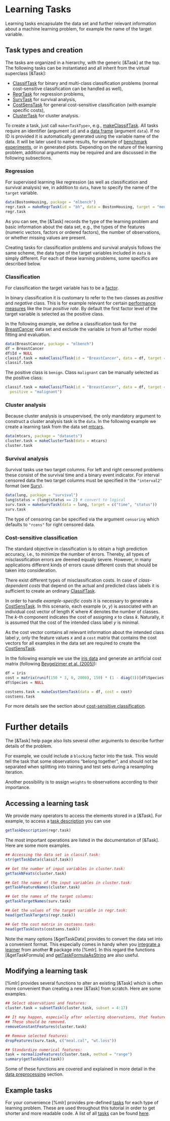 # Learning Tasks
Learning tasks encapsulate the data set and further relevant information about a machine
learning problem, for example the name of the target variable.


## Task types and creation
The tasks are organized in a hierarchy, with the generic [&Task] at the top.
The following tasks can be instantiated and all inherit from the virtual superclass [&Task]:

* [ClassifTask](&Task) for binary and multi-class classification problems
  (normal cost-sensitive classification can be handled as well),
* [RegrTask](&Task) for regression problems,
* [SurvTask](&Task) for survival analysis,
* [CostSensTask](&Task) for general cost-sensitive classification
  (with example specific costs),
* [ClusterTask](&Task) for cluster analysis.

To create a task, just call ``make<TaskType>``, e.g., [makeClassifTask](&Task).
All tasks require an identifier (argument ``id``) and a [data frame](&base::data.frame) (argument ``data``).
If no ID is provided it is automatically generated using the variable name of the data.
It will be later used to name results, for example of
[benchmark experiments](benchmark_experiments.md), or in generated plots.
Depending on the nature of the learning problem, additional arguments may be required and
are discussed in the following subsections.


### Regression
For supervised learning like regression (as well as classification and
survival analysis) we, in addition to ``data``, have to specify the name of the ``target``
variable.

```r
data(BostonHousing, package = "mlbench")
regr.task = makeRegrTask(id = "bh", data = BostonHousing, target = "medv")
regr.task
```

As you can see, the [&Task] records the type of the learning problem and basic information about
the data set, e.g., the types of the features (numeric vectors, factors or ordered factors),
the number of observations, or whether missing values are present.

Creating tasks for classification problems and survival analysis follows the same scheme,
the data type of the target variables included in ``data`` is simply different.
For each of these learning problems, some specifics are described below.


### Classification
For classification the target variable has to be a [factor](&base::factor).

In binary classification it is customary to refer to the two classes as *positive* and
*negative* class.
This is for example relevant for certain [performance measures](performance.md)
like the *true positive rate*.
By default the first factor level of the target variable is selected as the positive class.

In the following example, we define a classification task for the
[BreastCancer](&mlbench::BreastCancer) data set and exclude the variable ``Id`` from all further
model fitting and evaluation.

```r
data(BreastCancer, package = "mlbench")
df = BreastCancer
df$Id = NULL
classif.task = makeClassifTask(id = "BreastCancer", data = df, target = "Class")
classif.task
```

The positive class is ``benign``.
Class ``malignant`` can be manually selected as the positive class:

```r
classif.task = makeClassifTask(id = "BreastCancer", data = df, target = "Class",
  positive = "malignant")
```

### Cluster analysis
Because cluster analysis is unsupervised, the only mandatory argument to construct a cluster analysis task is the ``data``.
In the following example we create a learning task from the data set [mtcars](&datasets::mtcars).

```r
data(mtcars, package = "datasets")
cluster.task = makeClusterTask(data = mtcars)
cluster.task
```

### Survival analysis
Survival tasks use two target columns.
For left and right censored problems these consist of the survival time and a binary event indicator.
For interval censored data the two target columns must be specified in the ``"interval2"`` format (see [Surv](&survival::Surv)).

```r
data(lung, package = "survival")
lung$status = (lung$status == 2) # convert to logical
surv.task = makeSurvTask(data = lung, target = c("time", "status"))
surv.task
```

The type of censoring can be specified via the argument ``censoring`` which defaults to
``"rcens"`` for right censored data.


### Cost-sensitive classification
The standard objective in classification is to obtain a high prediction accuracy, i.e., to
minimize the number of errors. Thereby, all types of misclassification errors are deemed
equally severe. However, in many applications different kinds of errors cause different costs
that should be taken into consideration.

There exist different types of misclassification costs.
In case of *class-dependent costs* that depend on the actual and predicted class labels it
is sufficient to create an ordinary [ClassifTask](&Task).

In order to handle *example-specific costs* it is necessary to generate a [CostSensTask](&Task).
In this scenario, each example (*x*, *y*) is associated with an individual cost vector of length
*K* where *K* denotes the number of classes. The *k*-th component indicates the cost of assigning
*x* to class *k*. Naturally, it is assumed that the cost of the intended class label *y* is
minimal.

As the cost vector contains all relevant information about the intended class label *y*, only
the feature values *x* and a ``cost`` matrix that contains the cost vectors for all examples in the data
set are required to create the [CostSensTask](&Task).

In the following example we use the [iris data](&datasets::iris) and generate an artificial cost matrix
(following [Beygelzimer et al. (2005)](http://dx.doi.org/10.1145/1102351.1102358)):

```r
df = iris
cost = matrix(runif(150 * 3, 0, 2000), 150) * (1 - diag(3))[df$Species,]
df$Species = NULL

costsens.task = makeCostSensTask(data = df, cost = cost)
costsens.task
```

For more details see the section about [cost-sensitive classification](cost_sensitive_classif.md).


# Further details
The [&Task] help page also lists several other arguments to describe further details of the
problem.

For example, we could include a ``blocking`` factor into the task.
This would tell the task that some observations "belong together", and should
not be separated when splitting into training and test sets during a resampling iteration.

Another possibility is to assign ``weights`` to observations according to their importance.


## Accessing a learning task
We provide many operators to access the elements stored in a [&Task].
For example, to access a [task description](&TaskDesc) you can use

```r
getTaskDescription(regr.task)
```

The most important operations are listed in the documentation of [&Task].
Here are some more examples.

```r
## Accessing the data set in classif.task:
str(getTaskData(classif.task))

## Get the number of input variables in cluster.task:
getTaskNFeats(cluster.task)

## Get the names of the input variables in cluster.task:
getTaskFeatureNames(cluster.task)

## Get the names of the target columns:
getTaskTargetNames(surv.task)

## Get the values of the target variable in regr.task:
head(getTaskTargets(regr.task))

## Get the cost matrix in costsens.task:
head(getTaskCosts(costsens.task))
```

Note the many options [&getTaskData] provides to convert the data set into a convenient format.
This especially comes in handy when you [integrate a learner](create_learner.md) from another **R**
package into [%mlr].
In this regard the functions [&getTaskFormula] and [getTaskFormulaAsString](&getTaskFormula)
are also useful.


## Modifying a learning task
[%mlr] provides several functions to alter an existing [&Task] which is often more
convenient than creating a new [&Task] from scratch.
Here are some examples.

```r
## Select observations and features:
cluster.task = subsetTask(cluster.task, subset = 4:17)

## It may happen, especially after selecting observations, that features are constant.
## These should be removed.
removeConstantFeatures(cluster.task)

## Remove selected features:
dropFeatures(surv.task, c("meal.cal", "wt.loss"))

## Standardize numerical features:
task = normalizeFeatures(cluster.task, method = "range")
summary(getTaskData(task))
```

Some of these functions are covered and explained in more detail in the [data preprocessing](preproc.md) section.


## Example tasks
For your convenience [%mlr] provides pre-defined [tasks](&Task) for each type of learning problem.
These are used throughout this tutorial in order to get shorter and more readable code.
A list of all [tasks](&Task) can be found [here](example_tasks.md).
